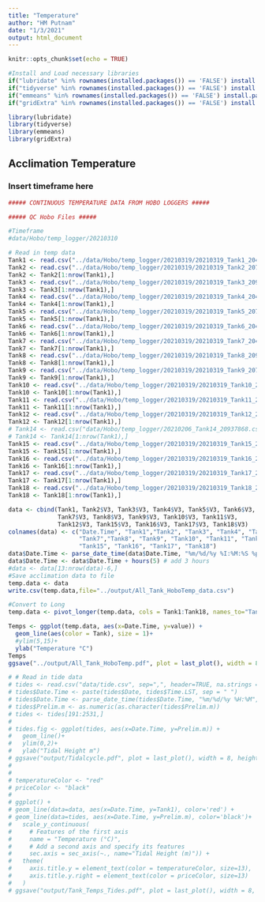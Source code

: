 ```yaml
---
title: "Temperature"
author: "HM Putnam"
date: "1/3/2021"
output: html_document
---
```


```r
knitr::opts_chunk$set(echo = TRUE)

#Install and Load necessary libraries
if("lubridate" %in% rownames(installed.packages()) == 'FALSE') install.packages('lubridate') 
if("tidyverse" %in% rownames(installed.packages()) == 'FALSE') install.packages('tidyverse') 
if("emmeans" %in% rownames(installed.packages()) == 'FALSE') install.packages('emmeans') 
if("gridExtra" %in% rownames(installed.packages()) == 'FALSE') install.packages('gridExtra') 

library(lubridate)
library(tidyverse)
library(emmeans)
library(gridExtra)
```

## Acclimation Temperature
### Insert timeframe here

```r
##### CONTINUOUS TEMPERATURE DATA FROM HOBO LOGGERS #####

##### QC Hobo Files #####

#Timeframe
#data/Hobo/temp_logger/20210310

# Read in temp data 
Tank1 <- read.csv("../data/Hobo/temp_logger/20210319/20210319_Tank1_20444040.csv", sep=",", skip=c(2), header=FALSE, na.strings = "NA")[ ,2:3]
Tank2 <- read.csv("../data/Hobo/temp_logger/20210319/20210319_Tank2_20719656.csv", sep=",", skip=c(2), header=FALSE, na.strings = "NA")[ ,2:3]
Tank2 <- Tank2[1:nrow(Tank1),]
Tank3 <- read.csv("../data/Hobo/temp_logger/20210319/20210319_Tank3_20946643.csv", sep=",", skip=c(2), header=FALSE, na.strings = "NA")[ ,2:3]
Tank3 <- Tank3[1:nrow(Tank1),]
Tank4 <- read.csv("../data/Hobo/temp_logger/20210319/20210319_Tank4_2044042.csv", sep=",", skip=c(2), header=FALSE, na.strings = "NA")[ ,2:3]
Tank4 <- Tank4[1:nrow(Tank1),]
Tank5 <- read.csv("../data/Hobo/temp_logger/20210319/20210319_Tank5_20719658.csv", sep=",", skip=c(2), header=FALSE, na.strings = "NA")[ ,2:3]
Tank5 <- Tank5[1:nrow(Tank1),]
Tank6 <- read.csv("../data/Hobo/temp_logger/20210319/20210319_Tank6_20444029.csv", sep=",", skip=c(2), header=FALSE, na.strings = "NA")[ ,2:3]
Tank6 <- Tank6[1:nrow(Tank1),]
Tank7 <- read.csv("../data/Hobo/temp_logger/20210319/20210319_Tank7_20444032.csv", sep=",", skip=c(2), header=FALSE, na.strings = "NA")[ ,2:3]
Tank7 <- Tank7[1:nrow(Tank1),]
Tank8 <- read.csv("../data/Hobo/temp_logger/20210319/20210319_Tank8_20946642.csv", sep=",", skip=c(2), header=FALSE, na.strings = "NA")[ ,2:3]
Tank8 <- Tank8[1:nrow(Tank1),]
Tank9 <- read.csv("../data/Hobo/temp_logger/20210319/20210319_Tank9_20719657.csv", sep=",", skip=c(2), header=FALSE, na.strings = "NA")[ ,2:3]
Tank9 <- Tank9[1:nrow(Tank1),]
Tank10 <- read.csv("../data/Hobo/temp_logger/20210319/20210319_Tank10_20946645.csv", sep=",", skip=c(2), header=FALSE, na.strings = "NA")[ ,2:3]
Tank10 <- Tank10[1:nrow(Tank1),]
Tank11 <- read.csv("../data/Hobo/temp_logger/20210319/20210319_Tank11_20444034.csv", sep=",", skip=c(2), header=FALSE, na.strings = "NA")[ ,2:3]
Tank11 <- Tank11[1:nrow(Tank1),]
Tank12 <- read.csv("../data/Hobo/temp_logger/20210319/20210319_Tank12_20946644.csv", sep=",", skip=c(2), header=FALSE, na.strings = "NA")[ ,2:3]
Tank12 <- Tank12[1:nrow(Tank1),]
# Tank14 <- read.csv("data/Hobo/temp_logger/20210206_Tank14_20937868.csv", sep=",", skip=c(3), header=FALSE, na.strings = "NA")[ ,1:2]
# Tank14 <- Tank14[1:nrow(Tank1),]
Tank15 <- read.csv("../data/Hobo/temp_logger/20210319/20210319_Tank15_20987156.csv", sep=",", skip=c(2), header=FALSE, na.strings = "NA")[ ,2:3]
Tank15 <- Tank15[1:nrow(Tank1),]
Tank16 <- read.csv("../data/Hobo/temp_logger/20210319/20210319_Tank16_20987157.csv", sep=",", skip=c(2), header=FALSE, na.strings = "NA")[ ,2:3]
Tank16 <- Tank16[1:nrow(Tank1),]
Tank17 <- read.csv("../data/Hobo/temp_logger/20210319/20210319_Tank17_20987159.csv", sep=",", skip=c(2), header=FALSE, na.strings = "NA")[ ,2:3]
Tank17 <- Tank17[1:nrow(Tank1),]
Tank18 <- read.csv("../data/Hobo/temp_logger/20210319/20210319_Tank18_20987158.csv", sep=",", skip=c(2), header=FALSE, na.strings = "NA")[ ,2:3]
Tank18 <- Tank18[1:nrow(Tank1),]

data <- cbind(Tank1, Tank2$V3, Tank3$V3, Tank4$V3, Tank5$V3, Tank6$V3,
              Tank7$V3, Tank8$V3, Tank9$V3, Tank10$V3, Tank11$V3,
              Tank12$V3, Tank15$V3, Tank16$V3, Tank17$V3, Tank18$V3)
colnames(data) <- c("Date.Time", "Tank1","Tank2", "Tank3", "Tank4", "Tank5", "Tank6",
                    "Tank7","Tank8", "Tank9", "Tank10", "Tank11", "Tank12",
                    "Tank15", "Tank16", "Tank17", "Tank18")
data$Date.Time <- parse_date_time(data$Date.Time, "%m/%d/%y %I:%M:%S %p", tz = "EST")
data$Date.Time <- data$Date.Time + hours(5) # add 3 hours
#data <- data[13:nrow(data)-6,]
#Save acclimation data to file
temp.data <- data
write.csv(temp.data,file="../output/All_Tank_HoboTemp_data.csv")

#Convert to Long
temp.data <- pivot_longer(temp.data, cols = Tank1:Tank18, names_to="Tank" )

Temps <- ggplot(temp.data, aes(x=Date.Time, y=value)) +
  geom_line(aes(color = Tank), size = 1)+
  #ylim(5,15)+
  ylab("Temperature °C")
Temps
ggsave("../output/All_Tank_HoboTemp.pdf", plot = last_plot(), width = 8, height = 4)

```

```r
# # Read in tide data 
# tides <- read.csv("data/tide.csv", sep=",", header=TRUE, na.strings = "NA")
# tides$Date.Time <- paste(tides$Date, tides$Time.LST, sep = " ")
# tides$Date.Time <- parse_date_time(tides$Date.Time, "%m/%d/%y %H:%M", tz = "EST")
# tides$Prelim.m <- as.numeric(as.character(tides$Prelim.m))
# tides <- tides[191:2531,]
# 
# tides.fig <- ggplot(tides, aes(x=Date.Time, y=Prelim.m)) +
#   geom_line()+
#   ylim(0,2)+
#   ylab("Tidal Height m")
# ggsave("output/Tidalcycle.pdf", plot = last_plot(), width = 8, height = 4)
# 
# 
# temperatureColor <- "red"
# priceColor <- "black"
# 
# ggplot() +
# geom_line(data=data, aes(x=Date.Time, y=Tank1), color='red') + 
# geom_line(data=tides, aes(x=Date.Time, y=Prelim.m), color='black')+
#   scale_y_continuous(
#     # Features of the first axis
#     name = "Temperature (°C)",
#     # Add a second axis and specify its features
#     sec.axis = sec_axis(~., name="Tidal Height (m)")) + 
#   theme(
#     axis.title.y = element_text(color = temperatureColor, size=13),
#     axis.title.y.right = element_text(color = priceColor, size=13)
#   )
# ggsave("output/Tank_Temps_Tides.pdf", plot = last_plot(), width = 8, height = 4)

```
